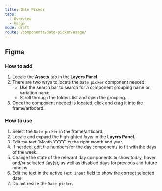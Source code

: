 ```yaml
---
title: Date Picker
tabs:
  - Overview
  - Usage
mode: draft
route: /components/date-picker/usage/
---
```


## Figma

### How to add

1. Locate the **Assets** tab in the **Layers Panel**.
2. There are two ways to locate the `Date picker` component needed:
   - Use the search bar to search for a component grouping name or variation name.
   - Scroll through the folders list and open the grouping.
3. Once the component needed is located, click and drag it into the frame/artboard.

### How to use

1. Select the `Date picker` in the frame/artboard.
2. Locate and expand the highlighted _layer_ in the **Layers Panel**.
3. Edit the text ´Month YYYY´ to the right month and year.
4. If needed, edit the numbers for the day components to fit with the days of the week.
5. Change the state of the relevant day components to show today, hover and/or selected day(s), as well as disabled days for previous and future months.
6. Edit the text in the active `Text input` field to show the correct selected date.
7. Do not resize the `Date picker`.
